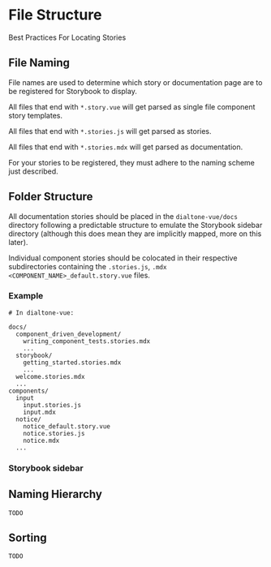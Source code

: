 
<Meta title="Docs/Storybook/File Structure" />

# File Structure

<Subtitle>
  Best Practices For Locating Stories
</Subtitle>

## File Naming

File names are used to determine which story or documentation page are to be registered for Storybook to display.

All files that end with `*.story.vue` will get parsed as single file component story templates.

All files that end with `*.stories.js` will get parsed as stories.

All files that end with `*.stories.mdx` will get parsed as documentation.

For your stories to be registered, they must adhere to the naming scheme just described.

## Folder Structure

All documentation stories should be placed in the `dialtone-vue/docs` directory following
a predictable structure to emulate the Storybook sidebar directory (although this does mean
they are implicitly mapped, more on this later).

Individual component stories should be colocated in their respective subdirectories containing the `.stories.js`, `.mdx`
`<COMPONENT_NAME>_default.story.vue` files.

### Example

```
# In dialtone-vue:

docs/
  component_driven_development/
    writing_component_tests.stories.mdx
    ...
  storybook/
    getting_started.stories.mdx
    ...
  welcome.stories.mdx
  ...
components/
  input
    input.stories.js
    input.mdx
  notice/
    notice_default.story.vue
    notice.stories.js
    notice.mdx
  ...
```

### Storybook sidebar

<DocImg src="https://storage.googleapis.com/dialpad_static/dialtone/sidebar.svg" />

## Naming Hierarchy

`TODO`

## Sorting

`TODO`
